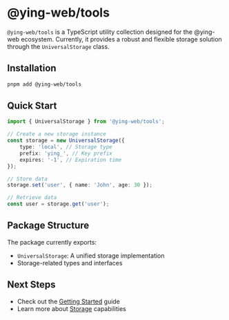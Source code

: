 # @ying-web/tools

`@ying-web/tools` is a TypeScript utility collection designed for the @ying-web ecosystem. Currently, it provides a robust and flexible storage solution through the `UniversalStorage` class.

## Installation

```bash
pnpm add @ying-web/tools
```

## Quick Start

```typescript
import { UniversalStorage } from '@ying-web/tools';

// Create a new storage instance
const storage = new UniversalStorage({
    type: 'local', // Storage type
    prefix: 'ying_', // Key prefix
    expires: '-1', // Expiration time
});

// Store data
storage.set('user', { name: 'John', age: 30 });

// Retrieve data
const user = storage.get('user');
```

## Package Structure

The package currently exports:

-   `UniversalStorage`: A unified storage implementation
-   Storage-related types and interfaces

## Next Steps

-   Check out the [Getting Started](/tools/getting-started) guide
-   Learn more about [Storage](/tools/storage) capabilities
